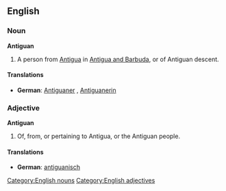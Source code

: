 {{see|antiguan}}
==English==
===Noun===
'''Antiguan'''
#A person from [[Antigua]] in [[Antigua and Barbuda]], or of Antiguan descent.

====Translations====
*'''German''': [[Antiguaner]] {{m}}, [[Antiguanerin]] {{f}}

===Adjective===
'''Antiguan'''

#Of, from, or pertaining to Antigua, or the Antiguan people.

====Translations====
{{top}}
*'''German''': [[antiguanisch]]
{{bottom}}

[[Category:English nouns]] [[Category:English adjectives]]